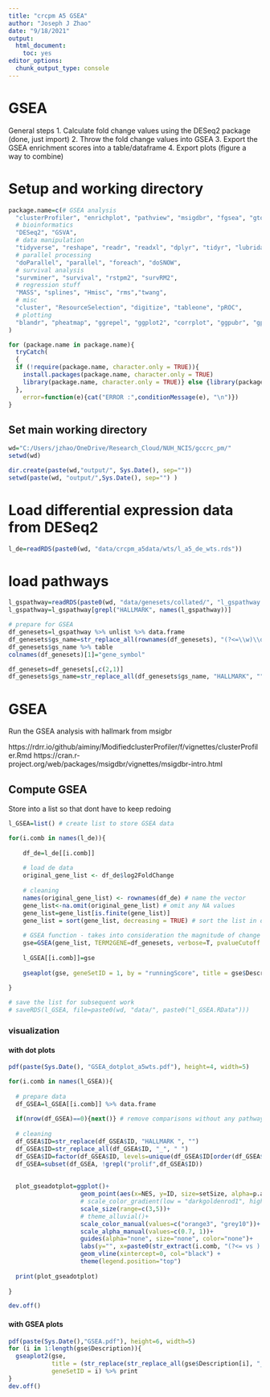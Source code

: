---
title: "crcpm A5 GSEA"
author: "Joseph J Zhao"
date: "9/18/2021"
output: 
  html_document: 
    toc: yes
editor_options: 
  chunk_output_type: console
---
# GSEA 
General steps
1. Calculate fold change values using the DESeq2 package (done, just import)
2. Throw the fold change values into GSEA
3. Export the GSEA enrichment scores into a table/dataframe
4. Export plots (figure a way to combine)

# Setup and working directory

```{r set up}
package.name=c(# GSEA analysis
  "clusterProfiler", "enrichplot", "pathview", "msigdbr", "fgsea", "gtools", "DOSE",
  # bioinformatics
  "DESeq2", "GSVA",
  # data manipulation
  "tidyverse", "reshape", "readr", "readxl", "dplyr", "tidyr", "lubridate", "tibble", "plyr", "devtools", "stringr", "stringi", "rlist",
  # parallel processing
  "doParallel", "parallel", "foreach", "doSNOW",
  # survival analysis
  "survminer", "survival", "rstpm2", "survRM2",
  # regression stuff
  "MASS", "splines", "Hmisc", "rms","twang",
  # misc
  "cluster", "ResourceSelection", "digitize", "tableone", "pROC",
  # plotting
  "blandr", "pheatmap", "ggrepel", "ggplot2", "corrplot", "ggpubr", "gplots"
)

for (package.name in package.name){
  tryCatch(
  {
  if (!require(package.name, character.only = TRUE)){ 
    install.packages(package.name, character.only = TRUE) 
    library(package.name, character.only = TRUE)} else {library(package.name, character.only = TRUE)}
  }, 
    error=function(e){cat("ERROR :",conditionMessage(e), "\n")})
}


```

## Set main working directory

```{r working directory}
wd="C:/Users/jzhao/OneDrive/Research_Cloud/NUH_NCIS/gccrc_pm/"
setwd(wd)

dir.create(paste(wd,"output/", Sys.Date(), sep=""))
setwd(paste(wd, "output/",Sys.Date(), sep="") )

```

# Load differential expression data from DESeq2

```{r}

l_de=readRDS(paste0(wd, "data/crcpm_a5data/wts/l_a5_de_wts.rds"))

```

# load pathways

```{r}

l_gspathway=readRDS(paste0(wd, "data/genesets/collated/", "l_gspathway.RData"))
l_gspathway=l_gspathway[grepl("HALLMARK", names(l_gspathway))]

# prepare for GSEA
df_genesets=l_gspathway %>% unlist %>% data.frame
df_genesets$gs_name=str_replace_all(rownames(df_genesets), "(?<=\\w)\\d*$", "")
df_genesets$gs_name %>% table
colnames(df_genesets)[1]="gene_symbol"

df_genesets=df_genesets[,c(2,1)]
df_genesets$gs_name=str_replace_all(df_genesets$gs_name, "HALLMARK", "")

```

# GSEA
Run the GSEA analysis with hallmark from msigbr

https://rdrr.io/github/aiminy/ModifiedclusterProfiler/f/vignettes/clusterProfiler.Rmd
https://cran.r-project.org/web/packages/msigdbr/vignettes/msigdbr-intro.html

## Compute GSEA 
Store into a list so that dont have to keep redoing

```{r run GSEA}

l_GSEA=list() # create list to store GSEA data

for(i.comb in names(l_de)){
  
    df_de=l_de[[i.comb]]
    
    # load de data
    original_gene_list <- df_de$log2FoldChange
    
    # cleaning
    names(original_gene_list) <- rownames(df_de) # name the vector
    gene_list<-na.omit(original_gene_list) # omit any NA values 
    gene_list=gene_list[is.finite(gene_list)]
    gene_list = sort(gene_list, decreasing = TRUE) # sort the list in decreasing order (required for clusterProfiler)
    
    # GSEA function - takes into consideration the magnitude of change too!
    gse=GSEA(gene_list, TERM2GENE=df_genesets, verbose=T, pvalueCutoff = 1, pAdjustMethod = "fdr")
    
    l_GSEA[[i.comb]]=gse
    
    gseaplot(gse, geneSetID = 1, by = "runningScore", title = gse$Description[1])
    
}

# save the list for subsequent work
# saveRDS(l_GSEA, file=paste0(wd, "data/", paste0("l_GSEA.RData")))

```

### visualization
#### with dot plots

```{r}

pdf(paste(Sys.Date(), "GSEA_dotplot_a5wts.pdf"), height=4, width=5)

for(i.comb in names(l_GSEA)){
  
  # prepare data
  df_GSEA=l_GSEA[[i.comb]] %>% data.frame
  
  if(nrow(df_GSEA)==0){next()} # remove comparisons without any pathway identified
  
  # cleaning
  df_GSEA$ID=str_replace(df_GSEA$ID, "HALLMARK ", "")
  df_GSEA$ID=str_replace_all(df_GSEA$ID, "_", " ")
  df_GSEA$ID=factor(df_GSEA$ID, levels=unique(df_GSEA$ID[order(df_GSEA$enrichmentScore)]))
  df_GSEA=subset(df_GSEA, !grepl("prolif",df_GSEA$ID))
  
  
  plot_gseadotplot=ggplot()+
                    geom_point(aes(x=NES, y=ID, size=setSize, alpha=p.adjust<0.05, color=NES<0), data=subset(df_GSEA, abs(df_GSEA$NES)>1), stroke=NA)+
                    # scale_color_gradient(low = "darkgoldenrod1", high = "steelblue4")+
                    scale_size(range=c(3,5))+
                    # theme_alluvial()+
                    scale_color_manual(values=c("orange3", "grey10"))+
                    scale_alpha_manual(values=c(0.7, 1))+
                    guides(alpha="none", size="none", color="none")+
                    labs(y="", x=paste0(str_extract(i.comb, "(?<= vs ).*"),"   |   ", str_extract(i.comb, ".*(?= vs )"),"\nNES"))+
                    geom_vline(xintercept=0, col="black") +
                    theme(legend.position="top") 
  
  print(plot_gseadotplot)
  
}

dev.off()

```

#### with GSEA plots

```{r}
pdf(paste(Sys.Date(),"GSEA.pdf"), height=6, width=5)
for (i in 1:length(gse$Description)){
  gseaplot2(gse, 
            title = (str_replace(str_replace_all(gse$Description[i], "_", " "), "HALLMARK ", "")), 
            geneSetID = i) %>% print
}
dev.off()

```
